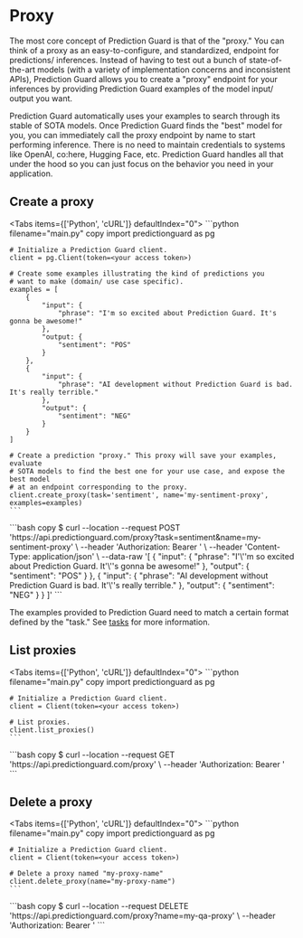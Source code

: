 # Proxy

The most core concept of Prediction Guard is that of the "proxy." You can think of a proxy as an easy-to-configure, 
and standardized, endpoint for predictions/ inferences. Instead of having to test out a bunch of state-of-the-art
models (with a variety of implementation concerns and inconsistent APIs), Prediction Guard allows you to create a 
"proxy" endpoint for your inferences by providing Prediction Guard examples of the model input/ output you want. 

Prediction Guard automatically uses your examples to search through its stable of SOTA models. Once Prediction Guard 
finds the "best" model for you, you can immediately call the proxy endpoint by name to start performing inference. There
is no need to maintain credentials to systems like OpenAI, co:here, Hugging Face, etc. Prediction Guard handles all that
under the hood so you can just focus on the behavior you need in your application.  

## Create a proxy

 
<Tabs items={['Python', 'cURL']}  defaultIndex="0">
  <Tab>
    ```python filename="main.py" copy
    import predictionguard as pg

    # Initialize a Prediction Guard client.
    client = pg.Client(token=<your access token>)

    # Create some examples illustrating the kind of predictions you
    # want to make (domain/ use case specific).
    examples = [
        {
            "input": {
                "phrase": "I'm so excited about Prediction Guard. It's gonna be awesome!"
            },
            "output: {
                "sentiment": "POS"
            }
        },
        {
            "input": {
                "phrase": "AI development without Prediction Guard is bad. It's really terrible."
            },
            "output": {
                "sentiment": "NEG"
            }
        }
    ]

    # Create a prediction "proxy." This proxy will save your examples, evaluate
    # SOTA models to find the best one for your use case, and expose the best model
    # at an endpoint corresponding to the proxy.
    client.create_proxy(task='sentiment', name='my-sentiment-proxy', examples=examples)
    ```
  </Tab>
  <Tab>
    ```bash copy
    $ curl --location --request POST 'https://api.predictionguard.com/proxy?task=sentiment&name=my-sentiment-proxy' \
    --header 'Authorization: Bearer <your access token>' \
    --header 'Content-Type: application/json' \
    --data-raw '[
        {
            "input": {
                "phrase": "I'\''m so excited about Prediction Guard. It'\''s gonna be awesome!"
            },
            "output": {
                "sentiment": "POS"
            }
        },
        {
            "input": {
                "phrase": "AI development without Prediction Guard is bad. It'\''s really terrible."
            },
            "output": {
                "sentiment": "NEG"
            }
        }
    ]'
    ```
  </Tab>
</Tabs>

The examples provided to Prediction Guard need to match a certain format defined by the "task." See [tasks](../tasks) 
for more information.

## List proxies
 
<Tabs items={['Python', 'cURL']}  defaultIndex="0">
  <Tab>
    ```python filename="main.py" copy
    import predictionguard as pg

    # Initialize a Prediction Guard client.
    client = Client(token=<your access token>)

    # List proxies.
    client.list_proxies()
    ```
  </Tab>
  <Tab>
    ```bash copy
    $ curl --location --request GET 'https://api.predictionguard.com/proxy' \
--header 'Authorization: Bearer <your access token>'
    ```
  </Tab>
</Tabs>

## Delete a proxy
 
<Tabs items={['Python', 'cURL']}  defaultIndex="0">
  <Tab>
    ```python filename="main.py" copy
    import predictionguard as pg

    # Initialize a Prediction Guard client.
    client = Client(token=<your access token>)

    # Delete a proxy named "my-proxy-name"
    client.delete_proxy(name="my-proxy-name")
    ```
  </Tab>
  <Tab>
    ```bash copy
    $ curl --location --request DELETE 'https://api.predictionguard.com/proxy?name=my-qa-proxy' \
--header 'Authorization: Bearer <your access token>'
    ```
  </Tab>
</Tabs>